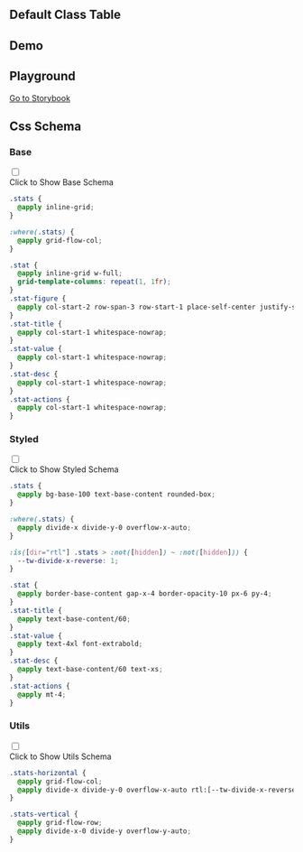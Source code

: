 

## Default Class Table
  
<CssTable name="stat" />
  
## Demo
  
<Demo></Demo>

## Playground
  
[Go to Storybook](https://story.ui.icebreaker.top/?path=/docs/data-display-stat--docs)
  
## Css Schema


### Base

<div className="collapse">
<input type="checkbox" /> 
<div class="collapse-title px-0">
<span class="btn">Click to Show Base Schema</span>
</div>
<div class="collapse-content"> 

```css
.stats {
  @apply inline-grid;
}

:where(.stats) {
  @apply grid-flow-col;
}

.stat {
  @apply inline-grid w-full;
  grid-template-columns: repeat(1, 1fr);
}
.stat-figure {
  @apply col-start-2 row-span-3 row-start-1 place-self-center justify-self-end;
}
.stat-title {
  @apply col-start-1 whitespace-nowrap;
}
.stat-value {
  @apply col-start-1 whitespace-nowrap;
}
.stat-desc {
  @apply col-start-1 whitespace-nowrap;
}
.stat-actions {
  @apply col-start-1 whitespace-nowrap;
}

```

</div>
</div>



### Styled

<div className="collapse">
<input type="checkbox" /> 
<div class="collapse-title px-0">
<span class="btn">Click to Show Styled Schema</span>
</div>
<div class="collapse-content"> 

```css
.stats {
  @apply bg-base-100 text-base-content rounded-box;
}

:where(.stats) {
  @apply divide-x divide-y-0 overflow-x-auto;
}

:is([dir="rtl"] .stats > :not([hidden]) ~ :not([hidden])) {
  --tw-divide-x-reverse: 1;
}

.stat {
  @apply border-base-content gap-x-4 border-opacity-10 px-6 py-4;
}
.stat-title {
  @apply text-base-content/60;
}
.stat-value {
  @apply text-4xl font-extrabold;
}
.stat-desc {
  @apply text-base-content/60 text-xs;
}
.stat-actions {
  @apply mt-4;
}

```

</div>
</div>



### Utils

<div className="collapse">
<input type="checkbox" /> 
<div class="collapse-title px-0">
<span class="btn">Click to Show Utils Schema</span>
</div>
<div class="collapse-content"> 

```css
.stats-horizontal {
  @apply grid-flow-col;
  @apply divide-x divide-y-0 overflow-x-auto rtl:[--tw-divide-x-reverse:1];
}

.stats-vertical {
  @apply grid-flow-row;
  @apply divide-x-0 divide-y overflow-y-auto;
}

```

</div>
</div>



